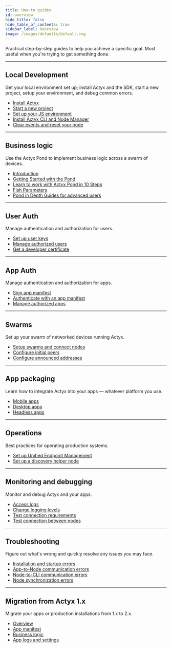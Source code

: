 ```yaml
---
title: How-to guides
id: overview
hide_title: false
hide_table_of_contents: true
sidebar_label: Overview
image: /images/defaults/default.svg
---
```


Practical step-by-step guides to help you achieve a specific goal. Most useful when you're trying to get something done.

---

## Local Development

Get your local environment set up; install Actyx and the SDK, start a new project, setup your environment, and debug common errors.

- [Install Actyx](./local-development/install-actyx.mdx)
- [Start a new project](../how-to/local-development/set-up-a-new-project.mdx)
- [Set up your JS environment](../how-to/local-development/set-up-your-environment.mdx)
- [Install Actyx CLI and Node Manager](./local-development/install-cli-node-manager.mdx)
- [Clear events and reset your node](./local-development/reset-your-node.mdx)

---

## Business logic

Use the Actyx Pond to implement business logic across a swarm of devices.

- [Introduction](./actyx-pond/introduction.mdx)
- [Getting Started with the Pond](./actyx-pond/getting-started.mdx)
- [Learn to work with Actyx Pond in 10 Steps](./actyx-pond/guides/hello-world.mdx)
- [Fish Parameters](./actyx-pond/fish-parameters/on-event.mdx)
- [Pond in Depth Guides for advanced users](./actyx-pond/in-depth/tag-type-checking.mdx)

---

## User Auth

Manage authentication and authorization for users.

- [Set up user keys](./user-auth/set-up-user-keys)
- [Manage authorized users](./user-auth/manage-authorized-users)
- [Get a developer certificate](./user-auth/get-developer-certificate)

---

## App Auth

Manage authentication and authorization for apps.

- [Sign app manifest](./app-auth/sign-app-manifest)
- [Authenticate with an app manifest](./app-auth/authenticate-with-app-manifest)
- [Manage authorized apps](./app-auth/manage-authorized-apps)

---

## Swarms

Set up your swarm of networked devices running Actyx.

- [Setup swarms and connect nodes](./swarms/setup-swarm.mdx)
- [Configure initial peers](./swarms/connect-nodes.mdx)
- [Configure announced addresses](./swarms/configure-announced-addresses)

---

## App packaging

Learn how to integrate Actyx into your apps — whatever platform you use.

- [Mobile apps](./packaging/mobile-apps.mdx)
- [Desktop apps](./packaging/desktop-apps.mdx)
- [Headless apps](./packaging/headless-apps.mdx)

---

## Operations

Best practices for operating production systems.

- [Set up Unified Endpoint Management](./operations/device-management.mdx)
- [Set up a discovery helper node](./operations/discovery-helper-node.mdx)

---

## Monitoring and debugging

Monitor and debug Actyx and your apps.

- [Access logs](./monitoring-debugging/access-logs)
- [Change logging levels](./monitoring-debugging/logging-levels)
- [Test connection requirements](./monitoring-debugging/network-requirements)
- [Test connection between nodes](./monitoring-debugging/node-connections)

---

## Troubleshooting

Figure out what's wrong and quickly resolve any issues you may face.

- [Installation and startup errors](./troubleshooting/installation-and-startup)
- [App-to-Node communication errors](./troubleshooting/app-to-node-communication)
- [Node-to-CLI communication errors](./troubleshooting/node-to-cli-communication)
- [Node synchronization errors](./troubleshooting/node-synchronization)

---

## Migration from Actyx 1.x

Migrate your apps or production installations from 1.x to 2.x.

- [Overview](./migration/migration-overview)
- [App manifest](./migration/migrate-app-manifest)
- [Business logic](./migration/migrate-business-logic)
- [App logs and settings](./migration/migrate-app-logs-and-settings)
